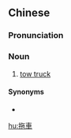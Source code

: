 {{also|拖车}}
==Chinese==
{{zh-forms|s=拖车}}

===Pronunciation===
{{zh-pron
|m=tuōchē
|c=to1 ce1
|h=pfs=thô-chhâ
|cat=n
}}

===Noun===
{{zh-noun}}

# [[tow truck]] {{gloss|motor vehicle for towing}}

====Synonyms====
* {{zh-l|拖吊車}}

{{zh-cat|Vehicles}}

[[hu:拖車]]